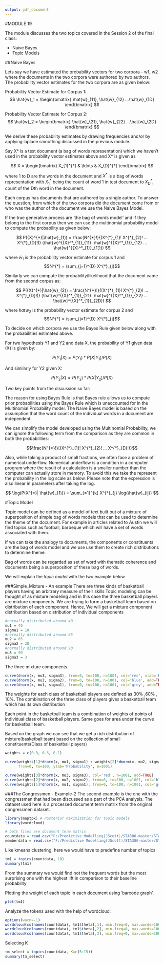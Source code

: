 ```yaml
---
output: pdf_document
---
```


#MODULE 19

The module discusses the two topics covered in the Session 2 of the final class:

  - Naive Bayes
  - Topic Models

##Naive Bayes

Lets say we have estimated the probability vectors for two corpora - w1, w2 where the documents in the two corpora were authored by two authors. The probability vector estimates for the two corpora are as given below:

Probability Vector Estimate for Corpus 1:
$$
\hat{w}_1 = \begin{bmatrix} \hat{w}_{11}, \hat{w}_{12} ...\hat{w}_{1D} \end{bmatrix}
$$

Probability Vector Estimate for Corpus 2:
$$
\hat{w}_2 = \begin{bmatrix} \hat{w}_{21}, \hat{w}_{22} ...\hat{w}_{2D} \end{bmatrix}
$$

We derive these probability estimates by drawing frequencies and/or by applying laplace smoothing discussed in the previous module. 

Say X* is a test document (a bag of words representation) which we haven't used in the probability vector estimates above and X* is given as

$$
X = 
\begin{bmatrix}
X_{1}^{*} & \ldots & X_{D}^{*}  
\end{bmatrix}
$$

where 1 to D are the words in the document and ${X^{*}}$ is a bag of words representation with $X^{*}_{1}$ being the count of word 1 in test document to $X^*_{D}$, count of the Dth word in the document.

Each corpus has documents that are authored by a single author. To answer the question, from which of the two corpora did the document come from or who was the author of the document we use the Naive Bayes Model.

If the true generative process are 'the bag of words model' and if they belong to the first corpus then we can use the multinomial probability model to compute the probability as given below:

$$
P({X}^{*}|\hat{w}_{1}) = \frac{N^{*}!}{(X^{*}_{1}! X^{*}_{2}! ... X^{*}_{D}!)} (\hat{w}^{{X}^*_{1}}_{11}. \hat{w}^{{X}^*_{1}}_{12} ... \hat{w}^{{X}^*_{1}}_{1D})
$$

where $\hat{w}_{1}$ is the probability vector estimate for corpus 1
and
$$N^{*} = \sum_{j=1}^{D} X^{*}_{j}$$

Similarly we can compute the probability/likelihood that the document came from the
second corpus as:

$$
P({X}^{*}|\hat{w}_{2}) = \frac{N^{*}!}{(X^{*}_{1}! X^{*}_{2}! ... X^{*}_{D}!)} (\hat{w}^{{X}^*_{1}}_{21}. \hat{w}^{{X}^*_{1}}_{22} ... \hat{w}^{{X}^*_{1}}_{2D})
$$

where $hat{w}_{2}$ is the probability vector estimate for corpus 2
and
$$N^{*} = \sum_{j=1}^{D} X^{*}_{j}$$

To decide on which corpora we use the Bayes Rule given below along with the probabilities estimated above.

For two hypothesis Y1 and Y2 and data X, the probability of Y1 given data (X) is given by:

$$
P({Y}_{1}|X)= P({Y}_{1}) * P(X|{Y}_{1})/P(X) 
$$

And similarly for Y2 given X: 

$$
P({Y}_{2}|X)= P({Y}_{2}) * P(X|{Y}_{2})/P(X) 
$$


Two key points from the discussion so far:

The reason for using Bayes Rule is that Bayes rule allows us to compute prior probabilities using the Bayes Rule which is unaccounted for in the Multinomial Probability model. 
The Naive Bayes model is based on the assumption that the word count of the individual words in a document are independent. 

We can simplify the model developed using the Multinomial Probability, we can ignore the following term from the comparison as they are common in both the probabilities:
    
$$\frac{N^{*}!}{(X^{*}_{1}! X^{*}_{2}! ... X^{*}_{D}!)}$$

Also, while taking a product of small fractions, we often face a problem of numerical underflow. Numerical underflow  is a condition in a computer program where the result of a calculation is a smaller number than the computer can actually store in memory. To avoid this we take the represent the probability in the log scale as below. Please note that the expression is also linear in parameters after taking the log.

$$
\log(P(X^{*}| \hat{w}_{1})) = \sum_{=1}^{k} X^{*}_{j} \log(\hat{w}_{ij})
$$



#Topic Model

Topic model can be defined as a model of text built out of a mixture of superposition of simple bag of words models that can be used to determine the theme of the document. For example in articles related to Austin we will find topics such as football, barbeque which will have a set of words associated with them. 

If we can take the analogy to documents, the components or constituents are the bag of words model and we use use them to create rich distributions to determine theme.

Bag of words can be regarded as set of word with thematic coherence and documents being a superposition of these bag of words.


We will explain the  *topic model* with the two example below 

###Simple_Mixture - An example
There are three kinds of basketball players having an arbitrary measure of their skills
Topic modeling can be thought of as mixture modeling and in this case the three basketball players are mixture components. We are trying to form a basketball team based on distribution of each component. Hence, We will get a mixture component distribution based on distribution of individual components  

```r
#normally distributed around 40
mu1 = 40
sigma1 = 10
#normally distributed around 65
mu2 = 65
sigma2 = 20
#normally distributed around 90
mu3 = 90
sigma3 = 3
```


The three mixture components
```r
curve(dnorm(x, mu3, sigma3), from=0, to=100, n=1001, col='red', xlab='Basketball Skill', ylab='Probability')
curve(dnorm(x, mu2, sigma2), from=0, to=100, n=1001, col='blue', add=TRUE)
curve(dnorm(x, mu1, sigma1), from=0, to=100, n=1001, col='grey', add=TRUE)
```


The weights for each class of basketball players are defined as 30% ,60% , 10%. The combination of the three class of players gives a basketball team  which has its own distribution

Each point in the basketball team is a combination of weights of points of individual class of basketball players. Same goes for area under the curve for basketball team.

Based on the graph we can see that we get a rich distribution of mixture(basketball team) based on the collection of small constituents(Class of basketball players)

```r
weights = c(0.3, 0.6, 0.1)

curve(weights[1]*dnorm(x, mu1, sigma1) + weights[2]*dnorm(x, mu2, sigma2)  + weights[3]*dnorm(x, mu3, sigma3),
      from=0, to=100, ylab='Probability', n=1001)

curve(weights[3]*dnorm(x, mu3, sigma3), col='red', n=1001, add=TRUE)
curve(weights[2]*dnorm(x, mu2, sigma2), from=0, to=100, n=1001, col='blue', add=TRUE)
curve(weights[1]*dnorm(x, mu1, sigma1), from=0, to=100, n=1001, col='grey', add=TRUE)
```

###The Congressmen - Example-2
The second example is the one with the congressman that had been discussed as a part of the PCA analysis. The dataset used here is a processed document term matrix from the original congressmen dataset.

```r
library(maptpx) # Posterior maximization for topic models
library(wordcloud)

# both files are document term matrix
countdata = read.csv("F:/Predictive Modelling(JScott)/STA380-master/STA380-master/data/congress109.csv", header=TRUE, row.names=1)
memberdata = read.csv("F:/Predictive Modelling(JScott)/STA380-master/STA380-master/data/congress109members.csv", header=TRUE, row.names=1)
```
Like kmeans clustering, here we would have to predefine number of topics

```r
tm1 = topics(countdata, 10)
summary(tm1) 
```

From the summary we would find not the frequent words but the most surprising one with the highest lift in comparison to their baseline probability 

Plotting the weight of each topic in each document using 'barcode graph'.


```r

plot(tm1)
```

Analyze the tokens used with the help of wordcloud.

```r

options(warn=-1)
wordcloud(colnames(countdata), tm1$theta[,1], min.freq=0, max.words=100)
wordcloud(colnames(countdata), tm1$theta[,2], min.freq=0, max.words=100)
wordcloud(colnames(countdata), tm1$theta[,3], min.freq=0, max.words=100)
```

Selecting K
```r

tm_select = topics(countdata, K=c(5:15))
summary(tm_select)
```
